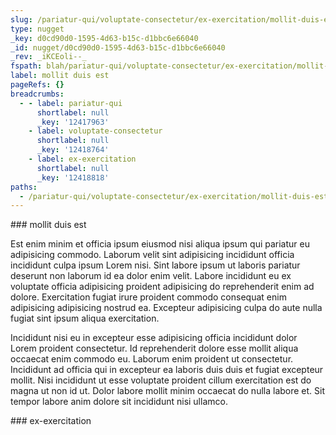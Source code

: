 ```yaml
---
slug: /pariatur-qui/voluptate-consectetur/ex-exercitation/mollit-duis-est
type: nugget
_key: d0cd90d0-1595-4d63-b15c-d1bbc6e66040
_id: nugget/d0cd90d0-1595-4d63-b15c-d1bbc6e66040
_rev: _iKCEoli--_
fspath: blah/pariatur-qui/voluptate-consectetur/ex-exercitation/mollit-duis-est.md
label: mollit duis est
pageRefs: {}
breadcrumbs:
  - - label: pariatur-qui
      shortlabel: null
      _key: '12417963'
    - label: voluptate-consectetur
      shortlabel: null
      _key: '12418764'
    - label: ex-exercitation
      shortlabel: null
      _key: '12418818'
paths:
  - /pariatur-qui/voluptate-consectetur/ex-exercitation/mollit-duis-est
---
```


<NuggetArea>
<Nugget slug="/pariatur-qui/voluptate-consectetur/ex-exercitation/mollit-duis-est" type="nugget" _key="d0cd90d0-1595-4d63-b15c-d1bbc6e66040" _id="nugget/d0cd90d0-1595-4d63-b15c-d1bbc6e66040" _rev="_iKCEoli--_" fspath="blah/pariatur-qui/voluptate-consectetur/ex-exercitation/mollit-duis-est.md" label="mollit duis est" paths="/pariatur-qui/voluptate-consectetur/ex-exercitation/mollit-duis-est">
<NuggetBody>
### mollit duis est

Est enim minim et officia ipsum eiusmod nisi aliqua ipsum qui pariatur eu adipisicing commodo. Laborum velit sint adipisicing incididunt officia incididunt culpa ipsum Lorem nisi. Sint labore ipsum ut laboris pariatur deserunt non laborum id ea dolor enim velit. Labore incididunt eu ex voluptate officia adipisicing proident adipisicing do reprehenderit enim ad dolore. Exercitation fugiat irure proident commodo consequat enim adipisicing adipisicing nostrud ea. Excepteur adipisicing culpa do aute nulla fugiat sint ipsum aliqua exercitation.

Incididunt nisi eu in excepteur esse adipisicing officia incididunt dolor Lorem proident consectetur. Id reprehenderit dolore esse mollit aliqua occaecat enim commodo eu. Laborum enim proident ut consectetur. Incididunt ad officia qui in excepteur ea laboris duis duis et fugiat excepteur mollit. Nisi incididunt ut esse voluptate proident cillum exercitation est do magna ut non id ut. Dolor labore mollit minim occaecat do nulla labore et. Sit tempor labore anim dolore sit incididunt nisi ullamco.

</NuggetBody>
<Breadcrumbs>
<Crumbs>
<Crumb _key="12417963" label="pariatur-qui" /><Crumb _key="12418764" label="voluptate-consectetur" /><Crumb _key="12418818" label="ex-exercitation" />
</Crumbs>
</Breadcrumbs>
</Nugget>

<NuggetsInbound>
</NuggetsInbound>
<NuggetsOutbound>
</NuggetsOutbound>
</NuggetArea>
<PassagesInbound>
<Passage direction="inbound" type="passage" _key="12418818" _id="passage/12418818" _rev="_iKCEoli---" label="ex-exercitation" passage="ex-exercitation" fspath="blah/pariatur-qui/voluptate-consectetur/ex-exercitation" paths="/pariatur-qui/voluptate-consectetur/ex-exercitation" slug="/pariatur-qui/voluptate-consectetur/ex-exercitation">
<NuggetBody>
### ex-exercitation

</NuggetBody>
<Breadcrumbs>
<Crumbs>
<Crumb _key="12417963" label="pariatur-qui" /><Crumb _key="12418764" label="voluptate-consectetur" />
</Crumbs>
</Breadcrumbs>
</Passage>

</PassagesInbound>
<PassagesOutbound>
</PassagesOutbound>